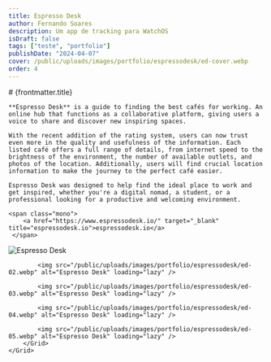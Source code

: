 ```yaml
---
title: Espresso Desk
author: Fernando Soares
description: Um app de tracking para WatchOS
isDraft: false
tags: ["teste", "portfolio"]
publishDate: "2024-04-07"
cover: /public/uploads/images/portfolio/espressodesk/ed-cover.webp
order: 4
---
```


<section class="wrap">
    # {frontmatter.title}

    **Espresso Desk** is a guide to finding the best cafés for working. An online hub that functions as a collaborative platform, giving users a voice to share and discover new inspiring spaces.

    With the recent addition of the rating system, users can now trust even more in the quality and usefulness of the information. Each listed café offers a full range of details, from internet speed to the brightness of the environment, the number of available outlets, and photos of the location. Additionally, users will find crucial location information to make the journey to the perfect café easier.

    Espresso Desk was designed to help find the ideal place to work and get inspired, whether you're a digital nomad, a student, or a professional looking for a productive and welcoming environment.

    <span class="mono">
        <a href="https://www.espressodesk.io/" target="_blank" title="espressodesk.io">espressodesk.io</a>
     </span>
</section>

<section class="wrap-wide">
    <Grid isContainer>
        <Grid sm="12" md="12">
            <img src="/public/uploads/images/portfolio/espressodesk/ed-01.webp" alt="Espresso Desk" loading="lazy" />

            <img src="/public/uploads/images/portfolio/espressodesk/ed-02.webp" alt="Espresso Desk" loading="lazy" />

            <img src="/public/uploads/images/portfolio/espressodesk/ed-03.webp" alt="Espresso Desk" loading="lazy" />

            <img src="/public/uploads/images/portfolio/espressodesk/ed-04.webp" alt="Espresso Desk" loading="lazy" />

            <img src="/public/uploads/images/portfolio/espressodesk/ed-05.webp" alt="Espresso Desk" loading="lazy" />
        </Grid>
    </Grid>
</section>
